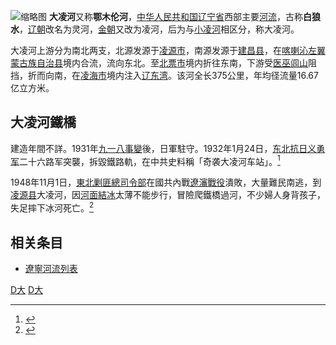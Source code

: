 [[File:Night_view_along_Daling_River.jpg|缩略图]]
'''大凌河'''又称'''鄂木伦河'''，[[中华人民共和国|中华人民共和国]][[辽宁省|辽宁省]]西部主要[[河流|河流]]，古称'''白狼水'''，[[辽朝|辽朝]]改名为灵河，[[金朝|金朝]]又改为凌河，后为与[[小凌河|小凌河]]相区分，称大凌河。

大凌河上游分为南北两支，北源发源于[[凌源市|凌源市]]，南源发源于[[建昌县|建昌县]]，在[[喀喇沁左翼蒙古族自治县|喀喇沁左翼蒙古族自治县]]境内合流，流向东北。至[[北票市|北票市]]境内折往东南，下游受[[医巫闾山|医巫闾山]]阻挡，折而向南，在[[凌海市|凌海市]]境内注入[[辽东湾|辽东湾]]。该河全长375公里，年均径流量16.67亿立方米。

==大凌河鐵橋==
建造年間不詳。1931年[[九一八事變|九一八事變]]後，日軍駐守。1932年1月24日，[[东北抗日义勇军|东北抗日义勇军]]二十六路军突襲，拆毀鐵路軌，在中共史料稱「奇袭大凌河车站」。<ref>{{cite news
|title=锦州抗战史上重要一役——奇袭大凌河车站战斗遗址今何在
|newspaper=[[錦州晚報|錦州晚報]]
|page=B1-B2
|date=2015-08-26
|last=林娜
|last2=王志敏
|url=http://www.1m3d.com/forum.php?mod=viewthread&tid=340453
|accessdate=2021-03-09
|archive-date=2021-05-15
|archive-url=https://web.archive.org/web/20210515135914/http://www.1m3d.com/forum.php?mod=viewthread&tid=340453
|dead-url=no
}}</ref>

1948年11月1日，[[東北剿匪總司令部|東北剿匪總司令部]]在國共內戰[[遼瀋戰役|遼瀋戰役]]潰敗，大量難民南逃，到[[凌源县|凌源县]]大凌河，因[[河面結冰|河面結冰]]太薄不能步行，冒險爬鐵橋過河，不少婦人身背孩子，失足摔下冰河死亡。<ref>{{cite book
|chapter=第1篇白山黑水三十年
|title=臺灣公路人—張浵回憶錄
|publisher=[[交通部公路總局|交通部公路總局]]
|location=台灣
|date=2015年5月
|page=46-49
|last=
|first=
|ISBN=978-986-04-4927-3
}}</ref>

==相关条目==
*[[遼寧河流列表|遼寧河流列表]]

[[Category:辽宁河流|D大]]
[[Category:中国沿海诸河流|D大]]
{{geo-stub}}
{{Liaoning-stub}}